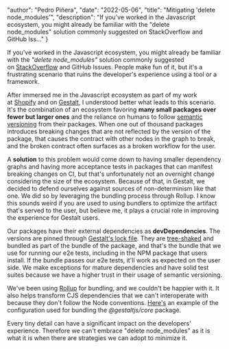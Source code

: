 
  "author": "Pedro Piñera",
  "date": "2022-05-06",
  "title": "Mitigating 'delete node_modules'",
  "description": "If you've worked in the Javascript ecosystem, you might already be familiar with the \"delete node_modules\" solution commonly suggested on StackOverflow and GitHub Iss..."
}




If you've worked in the Javascript ecosystem, you might already be familiar with the *"delete node_modules"* solution commonly suggested on [StackOverflow](https://stackoverflow.com/) and GitHub Issues. People make fun of it, but it's a frustrating scenario that ruins the developer's experience using a tool or a framework.

After immersed me in the Javascript ecosystem as part of my work at [Shopify](https://shopify.com/) and on [Gestalt](https://gestaltjs.org/), I understood better what leads to this scenario. It's the combination of an ecosystem favoring **many small packages over fewer but larger ones** and the reliance on humans to follow [semantic versioning](https://semver.org/) from their packages. When one out of thousand packages introduces breaking changes that are not reflected by the version of the package, that causes the contract with other nodes in the graph to break, and the broken contract often surfaces as a broken workflow for the user.

A **solution** to this problem would come down to having smaller dependency graphs and having more acceptance tests in packages that can manifest breaking changes on CI, but that's unfortunately not an overnight change considering the size of the ecosystem. Because of that, in Gestalt, we decided to defend ourselves against sources of non-determinism like that one. We did so by leveraging the bundling process through Rollup. I know this sounds weird if you are used to using bundlers to optimize the artifact that's served to the user, but believe me, it plays a crucial role in improving the experience for Gestalt users.

Our packages have their external dependencies as **devDependencies**. The versions are pinned through [Gestalt's lock file](https://github.com/gestaltjs/gestalt/blob/main/pnpm-lock.yaml). They are [tree-shaked](https://webpack.js.org/guides/tree-shaking/) and bundled as part of the bundle of the package, and that's the bundle that we use for running our e2e tests, including in the NPM package that users install. If the bundle passes our e2e tests, it'll work as expected on the user side. We make exceptions for mature dependencies and have solid test suites because we have a higher trust in their usage of semantic versioning.

We've been using [Rollup](https://rollupjs.org/) for bundling, and we couldn't be happier with it. It also helps transform CJS dependencies that we can't interoperate with because they don't follow the Node conventions. [Here's](https://github.com/gestaltjs/gestalt/blob/main/packages/core/rollup.config.js) an example of the configuration used for bundling the *@gestaltjs/core* package.

Every tiny detail can have a significant impact on the developers' experience. Therefore we can't embrace "delete node_modules" as it is what it is when there are strategies we can adopt to minimize it.

    
